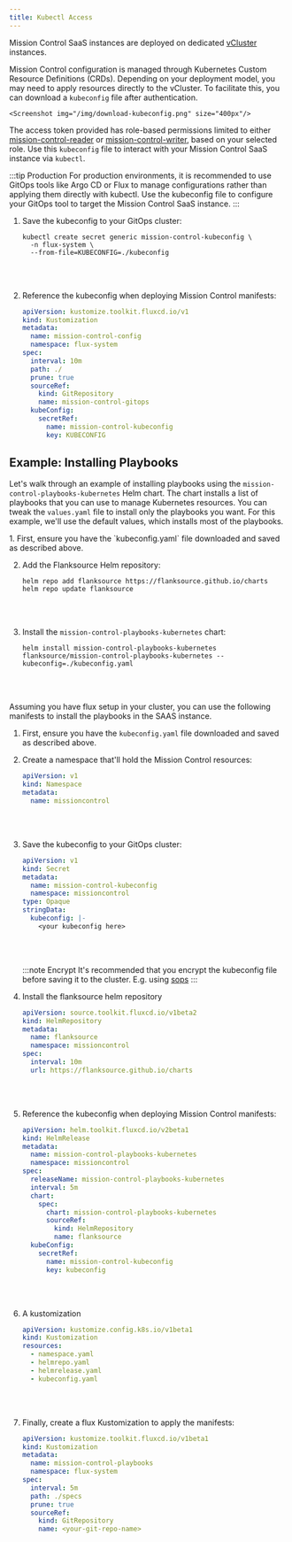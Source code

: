 ```yaml
---
title: Kubectl Access
---
```


Mission Control SaaS instances are deployed on dedicated [vCluster](https://www.vcluster.com/) instances.

Mission Control configuration is managed through Kubernetes Custom Resource Definitions (CRDs). Depending on your deployment model, you may need to apply resources directly to the vCluster. To facilitate this, you can download a `kubeconfig` file after authentication.

    <Screenshot img="/img/download-kubeconfig.png" size="400px"/>

The access token provided has role-based permissions limited to either [mission-control-reader](https://github.com/flanksource/mission-control-chart/blob/main/chart/templates/rbac.yaml#L130-L143) or [mission-control-writer](https://github.com/flanksource/mission-control-chart/blob/main/chart/templates/rbac.yaml#L145C1-L169C17), based on your selected role. Use this `kubeconfig` file to interact with your Mission Control SaaS instance via `kubectl`.

:::tip Production
For production environments, it is recommended to use GitOps tools like Argo CD or Flux to manage configurations rather than applying them directly with kubectl. Use the kubeconfig file to configure your GitOps tool to target the Mission Control SaaS instance.
:::

1. Save the kubeconfig to your GitOps cluster:

    ```shell
    kubectl create secret generic mission-control-kubeconfig \
      -n flux-system \
      --from-file=KUBECONFIG=./kubeconfig
    ```
    <br></br>

2. Reference the kubeconfig when deploying Mission Control manifests:

   ```yaml
   apiVersion: kustomize.toolkit.fluxcd.io/v1
   kind: Kustomization
   metadata:
     name: mission-control-config
     namespace: flux-system
   spec:
     interval: 10m
     path: ./
     prune: true
     sourceRef:
       kind: GitRepository
       name: mission-control-gitops
     kubeConfig:
       secretRef:
         name: mission-control-kubeconfig
         key: KUBECONFIG
   ```

## Example: Installing Playbooks

Let's walk through an example of installing playbooks using the `mission-control-playbooks-kubernetes` Helm chart. 
The chart installs a list of playbooks that you can use to manage Kubernetes resources. You can tweak the `values.yaml` file to install only the playbooks you want. 
For this example, we'll use the default values, which installs most of the playbooks.

<Tabs>
<TabItem value="kubectl" label="Kubectl">
1. First, ensure you have the `kubeconfig.yaml` file downloaded and saved as described above.

2. Add the Flanksource Helm repository:

    ```shell
    helm repo add flanksource https://flanksource.github.io/charts
    helm repo update flanksource
    ```
    <br></br>

3. Install the `mission-control-playbooks-kubernetes` chart:

    ```shell
    helm install mission-control-playbooks-kubernetes flanksource/mission-control-playbooks-kubernetes --kubeconfig=./kubeconfig.yaml
    ```
    <br></br>
</TabItem>

<TabItem value="flux" label="GitOps with Flux">

Assuming you have flux setup in your cluster, you can use the following manifests to install the playbooks in the SAAS instance.

1. First, ensure you have the `kubeconfig.yaml` file downloaded and saved as described above.

2. Create a namespace that'll hold the Mission Control resources:

    ```yaml title="specs/namespace.yaml"
    apiVersion: v1
    kind: Namespace
    metadata:
      name: missioncontrol
    ```
    <br></br>

3. Save the kubeconfig to your GitOps cluster:

    ```yaml title="specs/kubeconfig.yaml"
    apiVersion: v1
    kind: Secret
    metadata:
      name: mission-control-kubeconfig
      namespace: missioncontrol
    type: Opaque
    stringData:
      kubeconfig: |-
        <your kubeconfig here>
    ```
    <br></br>

    :::note Encrypt
    It's recommended that you encrypt the kubeconfig file before saving it to the cluster.
    E.g. using [sops](https://github.com/getsops/sops)
    :::

4. Install the flanksource helm repository

    ```yaml title="specs/helmrepo.yaml"
    apiVersion: source.toolkit.fluxcd.io/v1beta2
    kind: HelmRepository
    metadata:
      name: flanksource
      namespace: missioncontrol
    spec:
      interval: 10m
      url: https://flanksource.github.io/charts
    ```
    <br></br>

5. Reference the kubeconfig when deploying Mission Control manifests:

    ```yaml title="specs/helmrelease.yaml"
    apiVersion: helm.toolkit.fluxcd.io/v2beta1
    kind: HelmRelease
    metadata:
      name: mission-control-playbooks-kubernetes
      namespace: missioncontrol
    spec:
      releaseName: mission-control-playbooks-kubernetes
      interval: 5m
      chart:
        spec:
          chart: mission-control-playbooks-kubernetes
          sourceRef:
            kind: HelmRepository
            name: flanksource
      kubeConfig:
        secretRef:
          name: mission-control-kubeconfig
          key: kubeconfig
    ```
    <br></br>

6. A kustomization

    ```yaml title="specs/kustomization.yaml"
    apiVersion: kustomize.config.k8s.io/v1beta1
    kind: Kustomization
    resources:
      - namespace.yaml
      - helmrepo.yaml
      - helmrelease.yaml
      - kubeconfig.yaml
    ```
    <br></br>

7. Finally, create a flux Kustomization to apply the manifests:

    ```yaml title="kustomization.yaml"
    apiVersion: kustomize.toolkit.fluxcd.io/v1beta1
    kind: Kustomization
    metadata:
      name: mission-control-playbooks
      namespace: flux-system
    spec:
      interval: 5m
      path: ./specs
      prune: true
      sourceRef:
        kind: GitRepository
        name: <your-git-repo-name>
    ```
    <br></br>

  </TabItem>
</Tabs>